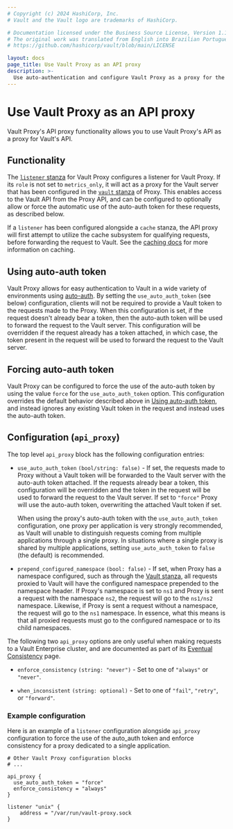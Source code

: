 ```yaml
---
# Copyright (c) 2024 HashiCorp, Inc.
# Vault and the Vault logo are trademarks of HashiCorp.

# Documentation licensed under the Business Source License, Version 1.1.
# The original work was translated from English into Brazilian Portuguese.
# https://github.com/hashicorp/vault/blob/main/LICENSE

layout: docs
page_title: Use Vault Proxy as an API proxy
description: >-
  Use auto-authentication and configure Vault Proxy as a proxy for the Vault API.
---
```


# Use Vault Proxy as an API proxy

Vault Proxy's API proxy functionality allows you to use Vault Proxy's API as a proxy
for Vault's API.

## Functionality

The [`listener` stanza](/vault/docs/agent-and-proxy/proxy#listener-stanza) for Vault Proxy configures a listener for Vault Proxy. If
its `role` is not set to `metrics_only`, it will act as a proxy for the Vault server that
has been configured in the [`vault` stanza](/vault/docs/agent-and-proxy/proxy#vault-stanza) of Proxy. This enables access to the Vault
API from the Proxy API, and can be configured to optionally allow or force the automatic use of
the auto-auth token for these requests, as described below.

If a `listener` has been configured alongside a `cache` stanza, the API proxy will
first attempt to utilize the cache subsystem for qualifying requests, before forwarding the
request to Vault. See the [caching docs](/vault/docs/agent-and-proxy/proxy/caching) for more information on caching.

## Using auto-auth token

Vault Proxy allows for easy authentication to Vault in a wide variety of
environments using [auto-auth](/vault/docs/agent-and-proxy/autoauth). By setting the
`use_auto_auth_token` (see below) configuration, clients will not be required
to provide a Vault token to the requests made to the Proxy. When this
configuration is set, if the request doesn't already bear a token, then the
auto-auth token will be used to forward the request to the Vault server. This
configuration will be overridden if the request already has a token attached,
in which case, the token present in the request will be used to forward the
request to the Vault server.

## Forcing auto-auth token

Vault Proxy can be configured to force the use of the auto-auth token by using
the value `force` for the `use_auto_auth_token` option. This configuration
overrides the default behavior described above in [Using auto-auth
token](/vault/docs/agent-and-proxy/proxy/apiproxy#using-auto-auth-token), and instead ignores any
existing Vault token in the request and instead uses the auto-auth token.


## Configuration (`api_proxy`)

The top level `api_proxy` block has the following configuration entries:

- `use_auto_auth_token` `(bool/string: false)` - If set, the requests made to Proxy
without a Vault token will be forwarded to the Vault server with the
auto-auth token attached. If the requests already bear a token, this
configuration will be overridden and the token in the request will be used to
forward the request to the Vault server. If set to `"force"` Proxy will use the
auto-auth token, overwriting the attached Vault token if set.

  <Highlight>

  When using the proxy's auto-auth token with the `use_auto_auth_token`
  configuration, one proxy per application is very strongly recommended, as Vault will
  unable to distinguish requests coming from multiple applications through a single proxy.
  In situations where a single proxy is shared by multiple applications, setting `use_auto_auth_token`
  to `false` (the default) is recommended.

  </Highlight>

- `prepend_configured_namespace` `(bool: false)` - If set, when Proxy has a
  namespace configured, such as through the
  [Vault stanza](/vault/docs/agent-and-proxy/proxy#vault-stanza), all requests
  proxied to Vault will have the configured namespace prepended to the namespace
  header. If Proxy's namespace is set to `ns1` and Proxy is sent a request with the
  namespace `ns2`, the request will go to the `ns1/ns2` namespace. Likewise, if Proxy
  is sent a request without a namespace, the request will go to the `ns1` namespace.
  In essence, what this means is that all proxied requests must go to the configured
  namespace or to its child namespaces.

The following two `api_proxy` options are only useful when making requests to a Vault
Enterprise cluster, and are documented as part of its
[Eventual Consistency](/vault/docs/enterprise/consistency#vault-proxy-and-consistency-headers)
page.

- `enforce_consistency` `(string: "never")` - Set to one of `"always"`
or `"never"`.

- `when_inconsistent` `(string: optional)` - Set to one of `"fail"`, `"retry"`,
or `"forward"`.

### Example configuration

Here is an example of a `listener` configuration alongside `api_proxy` configuration to force the use of the auto_auth token
and enforce consistency for a proxy dedicated to a single application.

```hcl
# Other Vault Proxy configuration blocks
# ...

api_proxy {
  use_auto_auth_token = "force"
  enforce_consistency = "always"
}

listener "unix" {
    address = "/var/run/vault-proxy.sock
}
```
